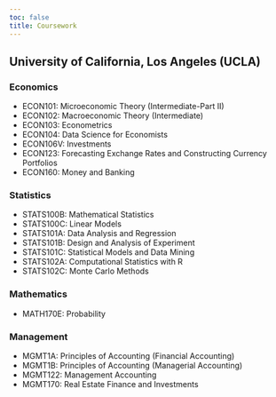 ```yaml
---
toc: false
title: Coursework
---
```


## University of California, Los Angeles (UCLA)

### Economics
- ECON101: Microeconomic Theory (Intermediate-Part II)
- ECON102: Macroeconomic Theory (Intermediate)
- ECON103: Econometrics
- ECON104: Data Science for Economists
- ECON106V: Investments
- ECON123: Forecasting Exchange Rates and Constructing Currency Portfolios
- ECON160: Money and Banking

### Statistics
- STATS100B: Mathematical Statistics
- STATS100C: Linear Models
- STATS101A: Data Analysis and Regression
- STATS101B: Design and Analysis of Experiment
- STATS101C: Statistical Models and Data Mining
- STATS102A: Computational Statistics with R
- STATS102C: Monte Carlo Methods

### Mathematics
- MATH170E: Probability

### Management
- MGMT1A: Principles of Accounting (Financial Accounting)
- MGMT1B: Principles of Accounting (Managerial Accounting)
- MGMT122: Management Accounting
- MGMT170: Real Estate Finance and Investments

